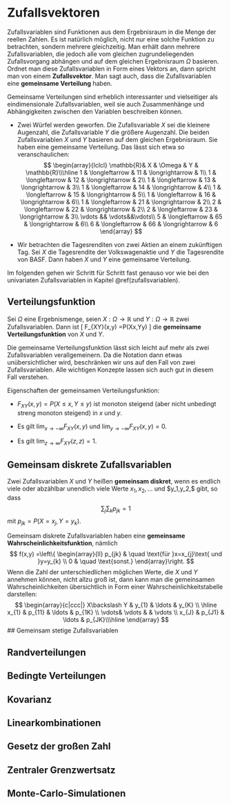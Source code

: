 # Zufallsvektoren {#zufallsvektoren}

Zufallsvariablen sind Funktionen aus dem Ergebnisraum in die Menge der
reellen Zahlen. Es ist natürlich möglich, nicht nur eine solche Funktion 
zu betrachten, sondern mehrere gleichzeitig. Man erhält dann mehrere
Zufallsvariablen, die jedoch alle vom gleichen zugrundeliegenden 
Zufallsvorgang abhängen und auf dem gleichen Ergebnisraum $\Omega$
basieren. Ordnet man diese Zufallsvariablen in Form eines
Vektors an, dann spricht man von einem **Zufallsvektor**. Man sagt
auch, dass die Zufallsvariablen eine **gemeinsame Verteilung** haben.

Gemeinsame Verteilungen sind erheblich interessanter und vielseitiger
als eindimensionale Zufallsvariablen, weil sie auch Zusammenhänge
und Abhängigkeiten zwischen den Variablen beschreiben können.

::: callout-tip
- Zwei Würfel werden geworfen. Die Zufallsvariable $X$ sei die
kleinere Augenzahl, die Zufallsvariable $Y$ die größere Augenzahl.
Die beiden Zufallsvariablen $X$ und $Y$ basieren auf dem gleichen
Ergebnisraum. Sie haben eine gemeinsame Verteilung. Das lässt
sich etwa so veranschaulichen:
$$
\begin{array}{lclcl}
\mathbb{R}& X & \Omega & Y & \mathbb{R}\\\hline
1 & \longleftarrow & 11 & \longrightarrow & 1\\
1 & \longleftarrow & 12 & \longrightarrow & 2\\
1 & \longleftarrow & 13 & \longrightarrow & 3\\
1 & \longleftarrow & 14 & \longrightarrow & 4\\
1 & \longleftarrow & 15 & \longrightarrow & 5\\
1 & \longleftarrow & 16 & \longrightarrow & 6\\
1 & \longleftarrow & 21 & \longrightarrow & 2\\
2 & \longleftarrow & 22 & \longrightarrow & 2\\
2 & \longleftarrow & 23 & \longrightarrow & 3\\
\vdots && \vdots&&\vdots\\
5 & \longleftarrow & 65 & \longrightarrow & 6\\
6 & \longleftarrow & 66 & \longrightarrow & 6
\end{array}
$$

- Wir betrachten die Tagesrenditen von zwei Aktien an einem zukünftigen Tag. 
Sei $X$ die Tagesrendite der Volkswagenaktie und $Y$ die Tagesrendite von
BASF. Dann haben $X$ und $Y$ eine gemeinsame Verteilung.
:::

Im folgenden gehen wir Schritt für Schritt fast genauso vor wie bei den 
univariaten Zufallsvariablen in Kapitel \@ref(zufallsvariablen).

## Verteilungsfunktion

::: callout-note
Sei $\Omega$ eine Ergebnismenge, seien $X:\Omega \longrightarrow \mathbb{R}$ 
und $Y:\Omega\longrightarrow \mathbb{R}$ zwei Zufallsvariablen. Dann ist
\[ F_{XY}(x,y) =P(X\leq x,Y\leq y) \]
die **gemeinsame Verteilungsfunktion** von $X$ und $Y$.
:::

Die gemeinsame Verteilungsfunktion lässt sich leicht auf mehr als zwei
Zufallsvariablen verallgemeinern. Da die Notation dann etwas unübersichtlicher
wird, beschränken wir uns auf den Fall von zwei Zufallsvariablen. Alle
wichtigen Konzepte lassen sich auch gut in diesem Fall verstehen.

Eigenschaften der gemeinsamen Verteilungsfunktion:

- $F_{XY}(x,y)=P(X\leq x,Y\leq y)$ ist monoton steigend 
(aber nicht unbedingt streng monoton steigend) in $x$ und $y$.

- Es gilt $\lim_{x\to -\infty}F_{XY}(x,y)$ und $\lim_{y\to -\infty}F_{XY}(x,y)=0$.

- Es gilt $\lim_{z\to \infty}F_{XY}(z,z) =1$.

## Gemeinsam diskrete Zufallsvariablen

::: callout-note
Zwei Zufallsvariablen $X$ und $Y$ heißen **gemeinsam diskret**, 
wenn es endlich viele oder abzählbar unendlich viele Werte 
$x_1,x_2,\ldots$ und $y_1,y_2,\ldots $ gibt, so dass 
$$
\sum_{j}\sum_{k}p_{jk}=1
$$
mit $p_{jk}=P(X=x_j,Y=y_k)$.
:::

Gemeinsam diskrete Zufallsvariablen haben eine 
**gemeinsame Wahrscheinlichkeitsfunktion**, nämlich
$$
f(x,y) =\left\{ 
\begin{array}{ll}
p_{jk} & \quad \text{für }x=x_{j}\text{ und }y=y_{k} \\ 
0 & \quad \text{sonst.}
\end{array}\right.
$$
Wenn die Zahl der unterschiedlichen möglichen Werte, die $X$ und $Y$
annehmen können, nicht allzu groß ist, dann kann man die 
gemeinsamen Wahrscheinlichkeiten übersichtlich in Form einer
Wahrscheinlichkeitstabelle darstellen:
$$
\begin{array}{c|ccc|}
X\backslash Y & y_{1} & \ldots & y_{K} \\ \hline
x_{1} & p_{11} & \ldots  & p_{1K} \\ 
\vdots& \vdots &  & \vdots  \\ 
x_{J} & p_{J1} & \ldots  & p_{JK}\\\hline
\end{array}
$$
## Gemeinsam stetige Zufallsvariablen

## Randverteilungen

## Bedingte Verteilungen

## Kovarianz

## Linearkombinationen

## Gesetz der großen Zahl

## Zentraler Grenzwertsatz

## Monte-Carlo-Simulationen
